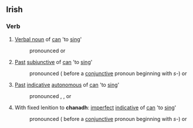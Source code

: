 ==Irish==
===Verb===
#[[Verbal noun]] of [[can#Irish|can]] 'to [[sing]]'
#:pronounced {{IPA|[ˈkanə]}} or {{IPA|[ˈkanu]}}
#[[Past]] [[subjunctive]] of [[can#Irish|can]] 'to [[sing]]'
#:pronounced {{IPA|[ˈkanə]}} ({{IPA|[ˈkanət]}} before a [[conjunctive]] pronoun beginning with ''s-'') or {{IPA|[ˈkanu]}}
#[[Past]] [[indicative]] [[autonomous]] of [[can#Irish|can]] 'to [[sing]]'
#:pronounced {{IPA|[ˈkanəg]}}, {{IPA|[ˈkanəv]}}, or {{IPA|[ˈkanu]}}
#With fixed lenition to '''chanadh''': [[imperfect]] [[indicative]] of [[can#Irish|can]] 'to [[sing]]'
#:pronounced {{IPA|[ˈxanə]}} ({{IPA|[ˈxanət]}} before a [[conjunctive]] pronoun beginning with ''s-'') or {{IPA|[ˈxanu]}}